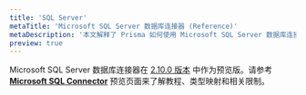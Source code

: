 ```yaml
---
title: 'SQL Server'
metaTitle: 'Microsoft SQL Server 数据库连接器 (Reference)'
metaDescription: '本文解释了 Prisma 如何使用 Microsoft SQL Server 数据库连接器连接到 Microsoft SQL Server 数据库。'
preview: true
---
```


<TopBlock>

Microsoft SQL Server 数据库连接器在 [2.10.0 版本](https://github.com/prisma/prisma/releases/tag/2.10.0) 中作为预览版。请参考 [**Microsoft SQL Connector**](../../../../concepts/components/preview-features/sql-server) 预览页面来了解教程、类型映射和相关限制。

</TopBlock>
